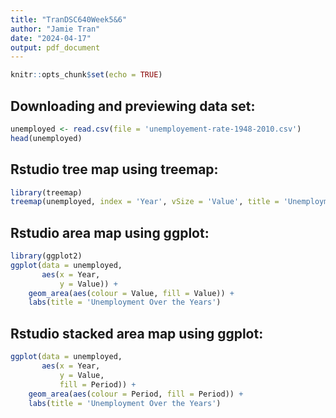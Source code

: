 ```yaml
---
title: "TranDSC640Week5&6"
author: "Jamie Tran"
date: "2024-04-17"
output: pdf_document
---
```


```r
knitr::opts_chunk$set(echo = TRUE)
```

## Downloading and previewing data set:

```r
unemployed <- read.csv(file = 'unemployement-rate-1948-2010.csv')
head(unemployed)
```

## Rstudio tree map using treemap:


```r
library(treemap)
treemap(unemployed, index = 'Year', vSize = 'Value', title = 'Unemployment Percentage by Year')
```

## Rstudio area map using ggplot:

```r
library(ggplot2)
ggplot(data = unemployed, 
       aes(x = Year, 
           y = Value)) +
    geom_area(aes(colour = Value, fill = Value)) +
    labs(title = 'Unemployment Over the Years')
```

## Rstudio stacked area map using ggplot:

```r
ggplot(data = unemployed, 
       aes(x = Year, 
           y = Value,
           fill = Period)) +
    geom_area(aes(colour = Period, fill = Period)) +
    labs(title = 'Unemployment Over the Years')
```

